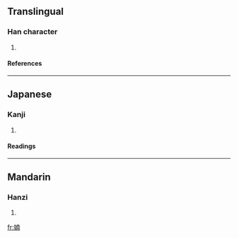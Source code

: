 ==Translingual==
===Han character===
{{Han char|rn=38|rad=女|as=09|sn=12|four=4442<sub>7</sub>|canj=女十月十 (VJBJ)}}
# {{defn|Han|sort=女09}}
====References====
{{Han ref|kx=0266.010|dkj=06462|dj=0533.090|hdz=21064.010|uh=5A7B|ud=23163|bh=D8C9|bd=55497}}
----
==Japanese==
===Kanji===
{{ja-kanji|grade=|rs=女09}}
# {{defn|Japanese}} 
====Readings====
{{ja-readings|on=[[だん]] (dan), [[なん]] (nan)|kun=[[うつくしい]] (utsukushii)}}
----
==Mandarin==
===Hanzi===
{{cmn-hanzi|pin=[[nàn]] ([[nan4]])|wg=nan<sup>4</sup>}}
# {{defn|Mandarin}}

[[fr:婻]]